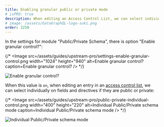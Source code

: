 ```yaml
---
title: Enabling granular public or private mode
# isPRO: true
description: When editing an Access Control List, we can select individually on fields and directives if they are public or private.
# image: /assets/GatoGraphQL-logo-suki.png
order: 3250
---
```


In the settings for module "Public/Private Schema", there is option "Enable granular control?":

{/* <Image
  src=/assets/guides/upstream-pro/settings-enable-granular-control.png
  width="1024"
  height="940"
  alt=Enable granular control?
  caption=Enable granular control?
/> */}

![Enable granular control?](/assets/guides/upstream-pro/settings-enable-granular-control.png)

When this value is `on`, when editing an entry in an [access control list](/guides/use/defining-access-control), we can select individually on fields and directives if they are public or private:

{/* <Image
  src=/assets/guides/upstream-pro/public-private-individual-control.png
  width="400"
  height="220"
  alt=Individual Public/Private schema mode
  caption=Individual Public/Private schema mode
/> */}

![Individual Public/Private schema mode](/assets/guides/upstream-pro/public-private-individual-control.png)
